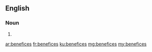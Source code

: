 ==English==

===Noun===
{{head|en|noun plural form}}

# {{plural of|benefice|lang=en}}

[[ar:benefices]]
[[fr:benefices]]
[[ku:benefices]]
[[mg:benefices]]
[[my:benefices]]